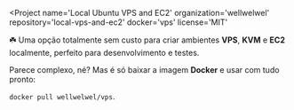 
<Project
  name='Local Ubuntu VPS and EC2'
  organization='wellwelwel'
  repository='local-vps-and-ec2'
  docker='vps'
  license='MIT'
>

☘️ Uma opção totalmente sem custo para criar ambientes **VPS**, **KVM** e **EC2** localmente, perfeito para desenvolvimento e testes.

Parece complexo, né? Mas é só baixar a imagem **Docker** e usar com tudo pronto:

`docker pull wellwelwel/vps`.

</Project>
